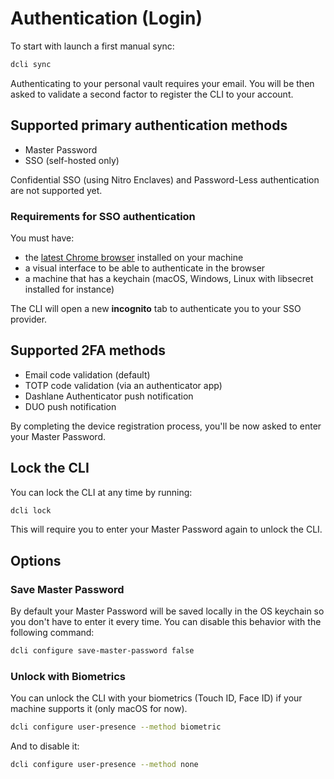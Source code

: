 
# Authentication (Login)

To start with launch a first manual sync:

```sh copy
dcli sync
```

Authenticating to your personal vault requires your email.
You will be then asked to validate a second factor to register the CLI to your account.

## Supported primary authentication methods

-   Master Password
-   SSO (self-hosted only)

<Callout type="warning">
    Confidential SSO (using Nitro Enclaves) and Password-Less authentication are not supported yet.
</Callout>

### Requirements for SSO authentication

You must have:

-   the [latest Chrome browser](https://support.google.com/chrome/answer/95346) installed on your machine
-   a visual interface to be able to authenticate in the browser
-   a machine that has a keychain (macOS, Windows, Linux with libsecret installed for instance)

The CLI will open a new **incognito** tab to authenticate you to your SSO provider.

## Supported 2FA methods

-   Email code validation (default)
-   TOTP code validation (via an authenticator app)
-   Dashlane Authenticator push notification
-   DUO push notification

By completing the device registration process, you'll be now asked to enter your Master Password.

## Lock the CLI

You can lock the CLI at any time by running:

```sh copy
dcli lock
```

This will require you to enter your Master Password again to unlock the CLI.

## Options

### Save Master Password

By default your Master Password will be saved locally in the OS keychain so you don't have to enter it every time.
You can disable this behavior with the following command:

```sh copy
dcli configure save-master-password false
```

### Unlock with Biometrics

You can unlock the CLI with your biometrics (Touch ID, Face ID) if your machine supports it (only macOS for now).

```sh copy
dcli configure user-presence --method biometric
```

And to disable it:

```sh copy
dcli configure user-presence --method none
```
